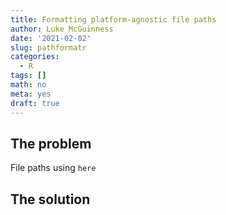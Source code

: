 ```yaml
---
title: Formatting platform-agnostic file paths 
author: Luke McGuinness
date: '2021-02-02'
slug: pathformatr 
categories:
  - R
tags: []
math: no
meta: yes
draft: true
---
```


## The problem 

File paths using `here`

## The solution